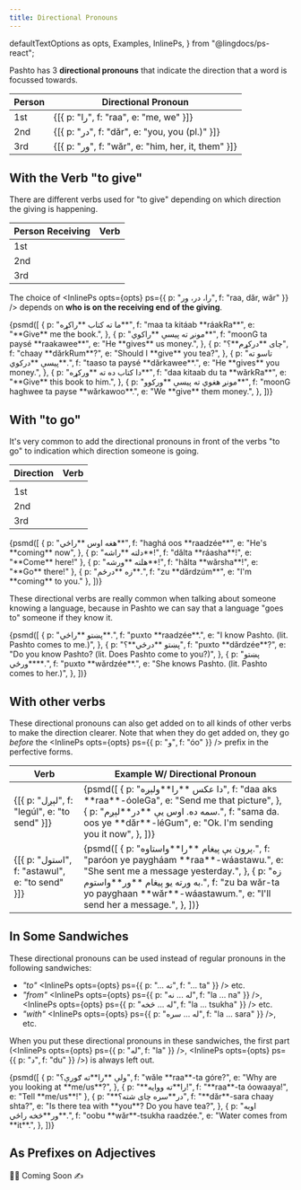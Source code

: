 ```yaml
---
title: Directional Pronouns
---
```


  defaultTextOptions as opts,
  Examples,
  InlinePs,
} from "@lingdocs/ps-react";

Pashto has 3 **directional pronouns** that indicate the direction that a word is focussed towards.

<table className="table">
  <thead>
    <tr>
      <th scope="col">Person</th>
      <th scope="col">Directional Pronoun</th>
    </tr>
  </thead>
  <tbody>
    <tr>
      <td>1st</td>
      <td>
        <Examples opts={opts}>{[{ p: "را", f: "raa", e: "me, we" }]}</Examples>
      </td>
    </tr>
    <tr>
      <td>2nd</td>
      <td>
        <Examples opts={opts}>
          {[{ p: "در", f: "dăr", e: "you, you (pl.)" }]}
        </Examples>
      </td>
    </tr>
    <tr>
      <td>3rd</td>
      <td>
        <Examples opts={opts}>
          {[{ p: "ور", f: "wăr", e: "him, her, it, them" }]}
        </Examples>
      </td>
    </tr>
  </tbody>
</table>

## With the Verb "to give"

There are different verbs used for "to give" depending on which direction the giving is happening.

<table className="table">
  <thead>
    <tr>
      <th scope="col">Person Receiving</th>
      <th scope="col">Verb</th>
    </tr>
  </thead>
  <tbody>
    <tr>
      <td>1st</td>
      <td>
        <InlinePs
          opts={opts}
          ps={{ p: "راکول", f: "raakawúl", e: "to give to me/us" }}
        />
      </td>
    </tr>
    <tr>
      <td>2nd</td>
      <td>
        <InlinePs
          opts={opts}
          ps={{ p: "درکول", f: "dărkawúl", e: "to give to you/you pl." }}
        />
      </td>
    </tr>
    <tr>
      <td>3rd</td>
      <td>
        <InlinePs
          opts={opts}
          ps={{ p: "ورکول", f: "wărkawul", e: "to give to him/her/it/them" }}
        />
      </td>
    </tr>
  </tbody>
</table>

The choice of <InlinePs opts={opts} ps={{ p: "را، در، ور", f: "raa, dăr, wăr" }} /> depends on **who is on the receiving end of the giving**.

<Examples opts={opts}>
  {psmd([
    {
      p: "ما ته کتاب **راکړه**",
      f: "maa ta kitáab **ráakRa**",
      e: "**Give** me the book.",
    },
    {
      p: "مونږ ته پیسې **راکوي**",
      f: "moonG ta paysé **raakawee**",
      e: "He **gives** us money.",
    },
    {
      p: "چای **درکړم**؟",
      f: "chaay **dărkRum**?",
      e: "Should I **give** you tea?",
    },
    {
      p: "تاسو ته پیسې **درکوي**.",
      f: "taaso ta paysé **dărkawee**.",
      e: "He **gives** you money.",
    },
    {
      p: "دا کتاب ده ته **ورکړه**",
      f: "daa kitaab du ta **wărkRa**",
      e: "**Give** this book to him.",
    },
    {
      p: "مونږ هغوي ته پیسې **ورکوو**",
      f: "moonG haghwee ta payse **wărkawoo**.",
      e: "We **give** them money.",
    },
  ])}
</Examples>

## With "to go"

It's very common to add the directional pronouns in front of the verbs "to go" to indication which direction someone is going.

<table className="table">
  <thead>
    <tr>
      <th scope="col">Direction</th>
      <th scope="col">Verb</th>
    </tr>
  </thead>
  <tbody>
    <tr>
      <td></td>
      <td>
        <InlinePs opts={opts} ps={{ p: "تلل", f: "tlúl", e: "to go" }} />
      </td>
    </tr>
    <tr>
      <td>1st</td>
      <td>
        <InlinePs
          opts={opts}
          ps={{ p: "راتلل", f: "raatlúl", e: "to come - here, to me/us" }}
        />
      </td>
    </tr>
    <tr>
      <td>2nd</td>
      <td>
        <InlinePs
          opts={opts}
          ps={{ p: "درتلل", f: "dărtlúl", e: "to go - to you" }}
        />
      </td>
    </tr>
    <tr>
      <td>3rd</td>
      <td>
        <InlinePs
          opts={opts}
          ps={{ p: "ورتلل", f: "wărtlúl", e: "to go - there, to him/her/them" }}
        />
      </td>
    </tr>
  </tbody>
</table>

<Examples opts={opts}>
  {psmd([
    {
      p: "هغه اوس **راځي**",
      f: "haghá oos **raadzée**",
      e: "He's **coming** now",
    },
    { p: "دلته **راشه**!", f: "dălta **ráasha**!", e: "**Come** here!" },
    { p: "هلته **ورشه**!", f: "hălta **wărsha**!", e: "**Go** there!" },
    { p: "زه **درځم**.", f: "zu **dărdzúm**", e: "I'm **coming** to you." },
  ])}
</Examples>

These directional verbs are really common when talking about someone knowing a language, because in Pashto we can say that a language "goes to" someone if they know it.

<Examples opts={opts}>
  {psmd([
    {
      p: "پښتو **راځي**.",
      f: "puxto **raadzée**.",
      e: "I know Pashto. (lit. Pashto comes to me.)",
    },
    {
      p: "پښتو **درځي**؟",
      f: "puxto **dărdzée**?",
      e: "Do you know Pashto? (lit. Does Pashto come to you?)",
    },
    {
      p: "پښتو **ورځي**.",
      f: "puxto **wărdzée**.",
      e: "She knows Pashto. (lit. Pashto comes to her.)",
    },
  ])}
</Examples>

## With other verbs

These directional pronouns can also get added on to all kinds of other verbs to make the direction clearer. Note that when they do get added on, they go _before_ the <InlinePs opts={opts} ps={{ p: "و", f: "óo" }} /> prefix in the perfective forms.

<table className="table">
  <thead>
    <tr>
      <th scope="col">Verb</th>
      <th scope="col">Example W/ Directional Pronoun</th>
    </tr>
  </thead>
  <tbody>
    <tr>
      <td>
        <Examples opts={opts}>
          {[{ p: "لېږل", f: "legúl", e: "to send" }]}
        </Examples>
      </td>
      <td>
        <Examples opts={opts}>
          {psmd([
            {
              p: "دا عکس **را**ولېږه",
              f: "daa aks **raa**-óoleGa",
              e: "Send me that picture",
            },
            {
              p: "سمه ده. اوس یې **در**لېږم.",
              f: "sama da. oos ye **dăr**-léGum",
              e: "Ok. I'm sending you it now",
            },
          ])}
        </Examples>
      </td>
    </tr>
    <tr>
      <td>
        <Examples opts={opts}>
          {[{ p: "استول", f: "astawul", e: "to send" }]}
        </Examples>
      </td>
      <td>
        <Examples opts={opts}>
          {psmd([
            {
              p: "پرون یې پیغام **را**واستاوه.",
              f: "paróon ye paygháam **raa**-wáastawu.",
              e: "She sent me a message yesterday.",
            },
            {
              p: "زه به ورته یو پیغام **ور**واستوم.",
              f: "zu ba wăr-ta yo payghaan **wăr**-wáastawum.",
              e: "I'll send her a message.",
            },
          ])}
        </Examples>
      </td>
    </tr>
  </tbody>
</table>

## In Some Sandwiches

These directional pronouns can be used instead of <Link to="/pronouns/pronouns-basic/">regular pronouns</Link> in the following sandwiches:

- _"to"_ <InlinePs opts={opts} ps={{ p: "... ته", f: "... ta" }} /> etc.
- _"from"_ <InlinePs opts={opts} ps={{ p: "له ... نه", f: "la ... na" }} />, <InlinePs opts={opts} ps={{ p: "له ... څخه", f: "la ... tsukha" }} /> etc.
- _"with"_ <InlinePs opts={opts} ps={{ p: "له ... سره", f: "la ... sara" }} />, etc.

When you put these directional pronouns in these sandwiches, the first part (<InlinePs opts={opts} ps={{ p: "له", f: "la" }} />, <InlinePs opts={opts} ps={{ p: "د", f: "du" }} />) is always left out.

<Examples opts={opts}>
  {psmd([
    {
      p: "ولې **را**ته ګورې؟",
      f: "wăle **raa**-ta góre?",
      e: "Why are you looking at **me/us**?",
    },
    { p: "**را**ته ووایه!", f: "**raa**-ta óowaaya!", e: "Tell **me/us**!" },
    {
      p: "**در**سره چای شته؟",
      f: "**dăr**-sara chaay shta?",
      e: "Is there tea with **you**? Do you have tea?",
    },
    {
      p: "اوبه **ور**څخه راځي.",
      f: "oobu **wăr**-tsukha raadzée.",
      e: "Water comes from **it**.",
    },
  ])}
</Examples>

## As Prefixes on Adjectives

👷‍♂️ Coming Soon ✍
